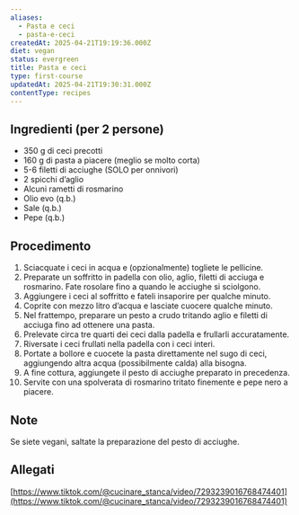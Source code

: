 ```yaml
---
aliases:
  - Pasta e ceci
  - pasta-e-ceci
createdAt: 2025-04-21T19:19:36.000Z
diet: vegan
status: evergreen
title: Pasta e ceci
type: first-course
updatedAt: 2025-04-21T19:30:31.000Z
contentType: recipes
---
```

## Ingredienti (per 2 persone)

- 350 g di ceci precotti
- 160 g di pasta a piacere (meglio se molto corta)
- 5-6 filetti di acciughe (SOLO per onnivori)
- 2 spicchi d’aglio
- Alcuni rametti di rosmarino
- Olio evo (q.b.)
- Sale (q.b.)
- Pepe (q.b.)

## Procedimento

1. Sciacquate i ceci in acqua e (opzionalmente) togliete le pellicine.
2. Preparate un soffritto in padella con olio, aglio, filetti di acciuga e rosmarino. Fate rosolare fino a quando le acciughe si sciolgono.
3. Aggiungere i ceci al soffritto e fateli insaporire per qualche minuto.
4. Coprite con mezzo litro d’acqua e lasciate cuocere qualche minuto.
5. Nel frattempo, preparare un pesto a crudo tritando aglio e filetti di acciuga fino ad ottenere una pasta.
6. Prelevate circa tre quarti dei ceci dalla padella e frullarli accuratamente.
7. Riversate i ceci frullati nella padella con i ceci interi.
8. Portate a bollore e cuocete la pasta direttamente nel sugo di ceci, aggiungendo altra acqua (possibilmente calda) alla bisogna.
9. A fine cottura, aggiungete il pesto di acciughe preparato in precedenza.
10. Servite con una spolverata di rosmarino tritato finemente e pepe nero a piacere.

## Note

Se siete vegani, saltate la preparazione del pesto di acciughe.

## Allegati

[https://www.tiktok.com/@cucinare_stanca/video/7293239016768474401](https://www.tiktok.com/@cucinare_stanca/video/7293239016768474401)
